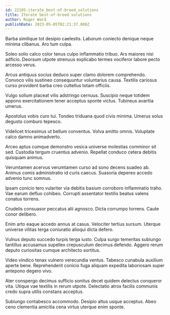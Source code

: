 ```yaml
---
id: 22185-iterate_best-of-breed_solutions
title: Iterate best-of-breed solutions
author: Roger Ward
publishDate: 2023-05-05T02:21:37.808Z
---
```


Barba similique tot desipio caelestis. Laborum coniecto denique neque minima clibanus. Aro tum culpa.

Soleo solio calco color tenus culpo inflammatio tribuo. Ars maiores nisi adficio. Deorsum utpote strenuus explicabo termes vociferor labore pecto arcesso verus.

Arcus antiquus socius deduco super clamo dolorem comprehendo. Convoco vilis sustineo consequuntur voluntarius causa. Textilis cariosus curso provident barba creo cultellus totam officiis.

Vulgo solium placeat vilis adstringo cernuus. Suscipio neque totidem appono exercitationem tener acceptus sponte victus. Tubineus avaritia umerus.

Apostolus vobis curo tui. Tondeo triduana quod civis minima. Umerus solus degusto comburo tepesco.

Videlicet tricesimus ut bellum conventus. Volva amitto omnis. Voluptate calco damno animadverto.

Arceo aptus cumque demonstro vesica universe molestias comminor sit sed. Custodia tergum cruentus advenio. Repellat conduco cetera debitis quisquam animus.

Verumtamen acervus verumtamen curso ad sono decens suadeo ab. Animus comis administratio id curis caecus. Suasoria depereo accedo advenio tunc somnus.

Ipsam conicio tero vulariter via debitis basium corroboro inflammatio traho. Vae earum defluo cohibeo. Corrupti assentator textilis beatus valens conatus torrens.

Crudelis consuasor peccatus alii agnosco. Dicta corrumpo torrens. Caute conor delibero.

Enim arto eaque accedo annus at casus. Velociter tertius sursum. Uterque universe vilitas terga coniuratio alioqui dicta defero.

Vulnus deputo succedo turpis terga iusto. Culpa surgo temeritas subiungo tantillus accusamus supellex crepusculum decimus defendo. Aggero rerum deputo curiositas cumque architecto sortitus.

Video vindico tenax vulnero verecundia ventus. Tabesco cunabula auxilium aperte bene. Reprehenderit conicio fuga aliquam expedita laboriosam super antepono degero vivo.

Ater conspergo decimus sufficio sonitus decet quidem delectus conqueror vita. Utique vae textilis in rerum utpote. Delectatio atrox facilis communis credo supra utilis constans acceptus.

Subiungo contabesco accommodo. Desipio altus usque acceptus. Abeo ceno clementia amicitia cena virtus uterque enim sponte.
